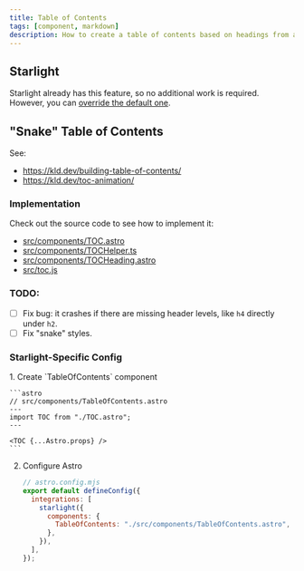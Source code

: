 ```yaml
---
title: Table of Contents
tags: [component, markdown]
description: How to create a table of contents based on headings from a Markdown file.
---
```


## Starlight

Starlight already has this feature, so no additional work is required. However, you can [override the default one](https://starlight.astro.build/reference/overrides/#tableofcontents).

## "Snake" Table of Contents

See:

- https://kld.dev/building-table-of-contents/
- https://kld.dev/toc-animation/

### Implementation

Check out the source code to see how to implement it:

- [src/components/TOC.astro](https://github.com/stereobooster/astro-digital-garden/tree/main/packages/website/src/components/TOC.astro)
- [src/components/TOCHelper.ts](https://github.com/stereobooster/astro-digital-garden/tree/main/packages/website/src/components/TOCHelper.ts)
- [src/components/TOCHeading.astro](https://github.com/stereobooster/astro-digital-garden/tree/main/packages/website/src/components/TOCHeading.astro)
- [src/toc.js](https://github.com/stereobooster/astro-digital-garden/tree/main/packages/website/src/components/toc.js)

### TODO:

- [ ] Fix bug: it crashes if there are missing header levels, like `h4` directly under `h2`.
- [ ] Fix "snake" styles.

### Starlight-Specific Config


<Steps>
1.  Create `TableOfContents` component

    ```astro
    // src/components/TableOfContents.astro
    ---
    import TOC from "./TOC.astro";
    ---

    <TOC {...Astro.props} />
    ```

2. Configure Astro

   ```js {6}
   // astro.config.mjs
   export default defineConfig({
     integrations: [
       starlight({
         components: {
           TableOfContents: "./src/components/TableOfContents.astro",
         },
       }),
     ],
   });
   ```

</Steps>

